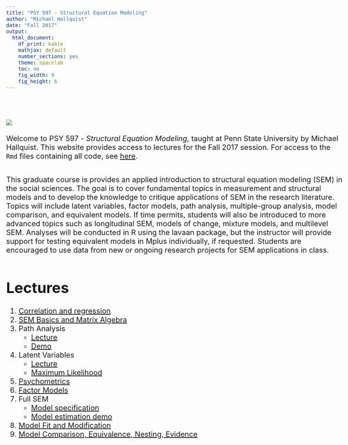 ```yaml
---
title: "PSY 597 - Structural Equation Modeling"
author: "Michael Hallquist"
date: "Fall 2017"
output:
  html_document:
    df_print: kable
    mathjax: default
    number_sections: yes
    theme: spacelab
    toc: no
    fig_width: 9 
    fig_height: 6 
---
```

<style type="text/css">
body{ font-size: 20px; max-width: 1600px; margin: auto; padding: 1em; }
code.r{ font-size: 20px; }
p { padding-top: 10px; padding-bottom: 10px; }
pre { font-size: 16px; }
</style>
<br/><br/>
![](https://www.r-project.org/Rlogo.png)
<br/><br/>
Welcome to PSY 597 - *Structural Equation Modeling*, taught at Penn State University by Michael Hallquist. This website provides access to lectures for the Fall 2017 session. For access to the `Rmd` files containing all code, see [here](https://github.com/psu-psychology/psy-597-SEM).

This graduate course is provides an applied introduction to structural equation modeling (SEM) in the social sciences.  The goal is to cover fundamental topics in measurement and structural models and to develop the knowledge to critique applications of SEM in the research literature. Topics will include latent variables, factor models, path analysis, multiple-group analysis, model comparison, and equivalent models. If time permits, students will also be introduced to more advanced topics such as longitudinal SEM, models of change, mixture models, and multilevel SEM. Analyses will be conducted in R using the lavaan package, but the instructor will provide support for testing equivalent models in Mplus individually, if requested. Students are encouraged to use data from new or ongoing research projects for SEM applications in class.

# Lectures

1.  [Correlation and regression](01_correlation_regression/01_Correlation_and_Regression.html)
2.  [SEM Basics and Matrix Algebra](02_sem_basics/matrix_algebra_review.html)
3.  Path Analysis
    -  [Lecture](03_path_models/path_analysis_fundamental.html)
    -  [Demo](03_path_models/path_analysis_demo.html)
4.  Latent Variables
    -  [Lecture](04_latent_variables_estimation/latent_variables.html)
    -  [Maximum Likelihood](04_latent_variables_estimation/maximum_likelihood.html)
5.  [Psychometrics](05_psychometrics/psychometrics_overview.html)
6.  [Factor Models](06_factor_models/factor_models.html)
7.  Full SEM
    -  [Model specification](07_full_sem/full_sem_specification.html)
    -  [Model estimation demo](07_full_sem/full_sem_demo.html)
8.  [Model Fit and Modification](08_fit/sem_fit_modification.html)
9.  [Model Comparison, Equivalence, Nesting, Evidence](09_model_comparison/model_comparison.html)
    